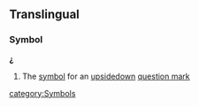 ==Translingual==
===Symbol===
'''¿'''
#The [[symbol]] for an [[upsidedown]] [[question mark]]
[[category:Symbols]]